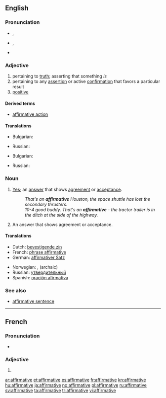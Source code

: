 ==English==

===Pronunciation===
* {{a|RP}} {{IPA|/əˈfɜːmətɪv/}}, {{SAMPA|/@"f3:m@tIv/}}
* {{a|US}} {{IPA|/əˈfɝmətɪv/}}, {{SAMPA|/@"f3`m@tIv/}}
* {{audio|en-us-affirmative.ogg|Audio (US)}}

===Adjective===
{{en-adj}}

# pertaining to [[truth]]; asserting that something ''is''
# pertaining to any [[assertion]] or active [[confirmation]] that favors a particular result
# [[positive]]

====Derived terms====
* [[affirmative action]]

====Translations====
{{trans-top|pertaining to truth}}
* Bulgarian: {{t+|bg|утвърдителен}}
{{trans-mid}}
* Russian: {{t+|ru|утвердительный}}
{{trans-bottom}}

{{trans-top|positive}}
* Bulgarian: {{t+|bg|положителен}}
{{trans-mid}}
* Russian: {{t+|ru|положительный}}
{{trans-bottom}}

===Noun===
{{en-noun}}

# [[yes|Yes]]; an [[answer]] that shows [[agreement]] or [[acceptance]].
#: ''That's an '''affirmative''' Houston, the space shuttle has lost the secondary thrusters.''
#: ''10-4 good buddy. That's an '''affirmative''' - the tractor trailer is in the ditch at the side of the highway.''
# {{italbrac|grammatical terminology}} An answer that shows agreement or acceptance.

====Translations====
{{trans-top|An answer that shows agreement or acceptance}}
* Dutch: [[bevestigende zin]] {{m}}
* French: [[phrase affirmative]] {{f}}
* German: [[affirmativer Satz]] {{m}}
{{trans-mid}}
* Norwegian: {{t|no|bekreftes}}, {{t|no|tiltredes}} (archaic)
* Russian: [[утвердительный]]
* Spanish: [[oración afirmativa]] {{f}}
{{trans-bottom}}

===See also===
* [[affirmative sentence]]

----

==French==

===Pronunciation===
* {{IPA|/a.fiʁ.ma.tiv/|lang=fr}}

===Adjective===
{{infl|fr|adjective form}} {{f}}

# {{form of|Feminine singular|affirmatif|lang=French}}

[[ar:affirmative]]
[[et:affirmative]]
[[es:affirmative]]
[[fr:affirmative]]
[[kn:affirmative]]
[[hu:affirmative]]
[[ja:affirmative]]
[[no:affirmative]]
[[pl:affirmative]]
[[ru:affirmative]]
[[sv:affirmative]]
[[ta:affirmative]]
[[tr:affirmative]]
[[vi:affirmative]]
